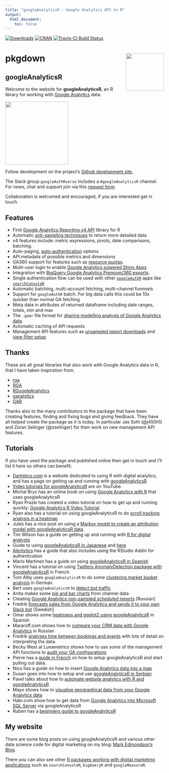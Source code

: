 ```yaml
---
title: "googleAnalyticsR - Google Analytics API to R"
output:
  html_document:
    toc: false
---
```


[![Downloads](https://cranlogs.r-pkg.org/badges/googleAnalyticsR)](https://www.r-pkg.org/pkg/googleAnalyticsR)
[![CRAN](https://www.r-pkg.org/badges/version/googleAnalyticsR)](https://cran.r-project.org/package=googleAnalyticsR)
[![Travis-CI Build Status](https://travis-ci.org/MarkEdmondson1234/googleAnalyticsR.svg?branch=master)](https://travis-ci.org/MarkEdmondson1234/googleAnalyticsR)

# pkgdown <img src="man/figures/logo.png" align="right" alt="" width="120" />

## googleAnalyticsR

Welcome to the website for **googleAnalyticsR**, an R library for working with [Google Analytics](https://developers.google.com/analytics/) data.

![](https://raw.githubusercontent.com/MarkEdmondson1234/googleAnalyticsR/master/inst/hexlogo/hex.png){width=200px}

Follow development on the project's [Github development site.](https://github.com/MarkEdmondson1234/googleAnalyticsR)

The Slack group `googleAuthRverse` includes a `#googleAnalyticsR` channel. For news, chat and support join via this [request form](https://docs.google.com/forms/d/e/1FAIpQLSerjirmMpB3b7LmBs_Vx_XPIE9IrhpCpPg1jUcpfBcivA3uBw/viewform). 

Collaboration is welcomed and encouraged, if you are interested get in touch.

## Features

* First [Google Analytics Reporting v4 API](https://code.markedmondson.me/googleAnalyticsR/articles/v4.html) library for R
* Automatic [anti-sampling techniques](https://code.markedmondson.me/googleAnalyticsR/articles/v4.html#anti-sampling) to return more detailed data
* v4 features include: metric expressions, pivots, date comparisons, batching.
* Auto-paging, [auto-authentication](https://code.markedmondson.me/googleAnalyticsR/articles/setup.html) options
* API metadata of possible metrics and dimensions
* GA360 support for features such as [resource quotas](https://code.markedmondson.me/googleAnalyticsR/articles/v4.html#ga360_quota_system).
* Multi-user login to enable [Google Analytics powered Shiny Apps](https://code.markedmondson.me/googleAnalyticsR/articles/shiny.html)
* Integration with [BigQuery Google Analytics Premium/360 exports](https://code.markedmondson.me/googleAnalyticsR/articles/big-query.html).
* Single authentication flow can be used with other [`googleAuthR`](https://code.markedmondson.me/googleAuthR/) apps like [`searchConsoleR`](https://github.com/MarkEdmondson1234/searchConsoleR)
* Automatic batching, multi-account fetching, multi-channel funnnels
* Support for `googleAuthR` batch.  For big data calls this could be 10x quicker than normal GA fetching
* Meta data in attributes of returned dataframe including date ranges, totals, min and max
* The `.gamr` file format for [sharing modelling analysis of Google Analytics data](https://code.markedmondson.me/googleAnalyticsR/articles/models.html).
* Automatic caching of API requests
* Management API features such as [unsampled report downloads](https://code.markedmondson.me/googleAnalyticsR/articles/management.html#unsampled_reports) and [view filter setup](https://code.markedmondson.me/googleAnalyticsR/articles/management.html#view_filters)

## Thanks 

These are all great libraries that also work with Google Analytics data in R, that I have taken inspiration from.

* [rga](https://github.com/skardhamar/rga)
* [RGA](https://bitbucket.org/unikum/rga)
* [RGoogleAnalytics](https://github.com/Tatvic/RGoogleAnalytics)
* [ganalytics](https://github.com/jdeboer/ganalytics)
* [GAR](https://github.com/andrewgeisler/GAR)

Thanks also to the many contributors to the package that have been creating features, finding and fixing bugs and giving feedback.  They have all helped create the package as it is today.  In particular Jas Sohi (@j450h1) and Zoran Selinger (@zselinger) for their work on new management API features.

## Tutorials

If you have used the package and published online then get in touch and I'll list it here so others can benefit.

* [Dartistics.com](http://www.dartistics.com/) is a website dedicated to using R with digital analytics, and has a page on getting up and running with [googleAnalyticsR](http://www.dartistics.com/api-google-analytics.html)
* [Video tutorials for googleAnalyticsR](https://www.youtube.com/playlist?list=PLAMHKI_J4xv0esgbTYCnNuwQO0z3zrc6K) are on YouTube. 
* Michal Brys has an online book on using [Google Analytics with R](https://michalbrys.gitbooks.io/r-google-analytics/content/) that uses googleAnalyticsR
* Ryan Prazki has created a video tutorial on how to get up and running quickly: [Google Analytics R Video Tutorial](http://www.ryanpraski.com/google-analytics-r-tutorial/)
* Ryan also has a tutorial on using googleAnalyticsR to do [scroll tracking analysis in a heatmap](http://www.ryanpraski.com/scroll-depth-tracking-analysis-with-google-analytics-r)
* Jules has a nice post on using a [Markov model to create an attribution model with googleAnalyticsR data](http://stuifbergen.com/2016/11/conversion-attribution-markov-model-r/)
* Tim Wilson has a guide on getting up and running with [R for digital analysts](http://analyticsdemystified.com/google-analytics/tutorial_pulling_google_analytics_data_with_r/)
* Guide to using [googleAnalyticsR in Japanese](https://www.karada-good.net/analyticsr/r-520) and [here](http://abrahamcow.hatenablog.com/entry/2016/05/22/121721)
* [Alenlytics](http://alenlytics.com/connecting-r-with-google-analytics/) has a guide that also includes using the RStudio Addin for authentication
* Mario Martinez has a guide on using [googleAnalyticsR in Spanish](http://www.doctormetrics.com/2017/01/03/nueva-version-de-la-api-de-google-analytics-r-statistics/#.WLVOWhAvpBI)
* Vincent has a tutorial on using [Twitters AnomalyDetection package with googleAnalyticsR](https://data-seo.fr/2016/05/02/detecter-vos-marronniers-avec-r/) in French
* Tom Alby uses `googleAnalyticsR` to do some [clustering market basket analysis](https://tom.alby.de/clustering-mit-google-analytics-und-r/) in German.
* Bert uses `googleAnalyticsR` to [detect bot traffic](http://node1.com/examine-real-website-visitor-data/)
* Anita makes some [pie and bar charts](https://rpubs.com/anitaowens/googleapi) from channel data 
* Creating [Google Analytics non-sampled scheduled reports](https://2steps.pro/google-anslytics-data-without-sampling-scheduler.html) [Russian]
* Fredrik [forecasts sales from Google Analytics and sends it to your own Slack bot](http://www.insightworks.se/forecast-google-analytics-r-slack/) [Swedish]
* Omar shows some [heatmaps and ggplot2 using googleAnalyticsR](http://omargonzalesdiaz.com/blog/googleanalytics-ggplot2.html) in Spanish
* Mararoff.com shows how to [compare your CRM data with Google Analytics](http://makaroff.org/ga-data-upload/) in Russian
* Fredrik [analyses time between bookings and events](https://medium.com/@fredrikcederlof/analyzing-time-between-bookings-and-events-with-r-google-analytics-293f6c334d73) with lots of detail on interpreting the data.
* Becky West at Lunametrics shows how to use some of the management API functions to [audit your GA configurations](https://www.lunametrics.com/blog/2018/03/08/google-analytics-check-r-management-api/)
* Pierre has a [guide in French](https://www.anakeyn.com/2018/03/01/googleanalyticsr-import-google-analytics-r/) on how to setup googleAnalyticsR and start pulling out data.
* Nico has a guide on how to insert [Google Analytics data into a map](https://www.ridgeway.com/blog/performance-optimisation/how-to-insert-ga-data-into-a-map-using-r-and-build)
* Dusan goes into how to setup and use [googleAnalyticsR in Serbian](https://dusanmilosevic.com/google-analytics-api-v4-i-r-programski-jezik/)
* Pavel talks about how to [automate website analytics with R and googleAnalyticsR](https://fathomfuel.com/automating-website-analytics-with-r-part-1/)
* Mayo shows how to [visualise geographical data from your Google Analytics data](https://www.mayoracek.com/r-programming/visualize-geographical-data-help-google-analytics-r/)
* Habr.com show how to get data from [Google Analytics into Microsoft SQL Server](https://habr.com/en/post/466589/) via googleAnalyticsR
* Ruben has a [beginners guide to googleAnalyticsR](https://www.rubenvezzoli.online/googleanalyticsr-beginners-guide/)

## My website

There are some blog posts on using googleAnalyticsR and various other data science code for digital marketing on my blog: [Mark Edmondson's Blog](https://code.markedmondson.me).  

There you can also see other [R packages working with digital marketing applications](http://code.markedmondson.me/r-packages/) such as `searchConsoleR`, `bigQueryR` and `googleMeasureR`.

